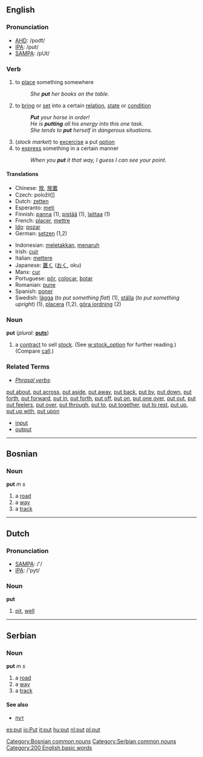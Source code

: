 ==English==

=== Pronunciation ===
*[[w:AHD|AHD]]: /poo͝t/
*[[w:IPA|IPA]]: /pʊt/
*[[w:SAMPA|SAMPA]]: /pUt/

===Verb===
{{en-infl-irreg|put|puts|putting|put|put}}
# to [[place]] something somewhere
#:''She '''put''' her books on the table.''
# to [[bring]] or [[set]] into a certain [[relation]], [[state]] or [[condition]]
#:'''''Put''' your horse in order!''
#:''He is '''putting''' all his energy into this one task.''
#:''She tends to '''put''' herself in dangerous situations.''
# (''stock market'') to [[excercise]] a put [[option]]
# to [[express]] something in a certain manner
#:''When you '''put''' it that way, I guess I can see your point.''

====Translations====
{{top}}
*Chinese: [[放]], [[放置]]
*Czech: položit]]
*Dutch: [[zetten]]
*Esperanto: [[meti]]
*Finnish: [[panna#Finnish|panna]] (1), [[pistää]] (1), [[laittaa]] (1)
*French: [[placer]], [[mettre]]
*[[Ido]]: [[pozar]]
*German: [[setzen]] (1,2) 
{{mid}}
*Indonesian: [[letak|meletakkan]], [[taruh|menaruh]]
*Irish: [[cuir]]
*Italian: [[mettere]]
*Japanese: [[置く]] ([[おく]], oku)
*Manx: [[cur#Manx|cur]]
*Portuguese: [[pôr]], [[colocar]], [[botar]] 
*Romanian: [[pune]]
*Spanish: [[poner]]
*Swedish: [[lägga]] (''to put something flat'') (1), [[ställa]] (''to put something upright'') (1), [[placera]] (1,2), [[göra iordning]] (2)
{{bottom}}

=== Noun ===
'''put'''  (''plural:'' '''[[puts]]''')
# a [[contract]] to sell [[stock]]. (See [[w:stock_option]] for further reading.) (Compare [[call]].)

===Related Terms===
*''[[phrasal verb|Phrasal verbs]]'':
[[put about]], [[put across]], [[put aside]], [[put away]], [[put back]], [[put by]], [[put down]], [[put forth]], [[put forward]], [[put in]], [[put forth]], [[put off]], [[put on]], [[put one over]], [[put out]], [[put out feelers]], [[put over]], [[put through]], [[put to]], [[put together]], [[put to rest]], [[put up]], [[put up with]], [[put upon]]
*[[input]]
*[[output]]

----

==Bosnian==
===Noun===
'''put''' ''m s''
#a [[road]]
#a [[way]]
#a [[track]]
[[Category:Bosnian common nouns]]

----

==Dutch==
=== Pronunciation ===
*[[w:SAMPA|SAMPA]]: /'/
*[[w:IPA|IPA]]: /'pyt/

===Noun===
'''put'''
#[[pit]], [[well]]

----

==Serbian==
===Noun===
'''put''' ''m s''
#a [[road]]
#a [[way]]
#a [[track]]
====See also====
*[[пут]]
[[Category:Serbian common nouns]]

[[Category:200 English basic words]]

[[es:put]]
[[io:Put]]
[[it:put]]
[[hu:put]]
[[nl:put]]
[[pl:put]]